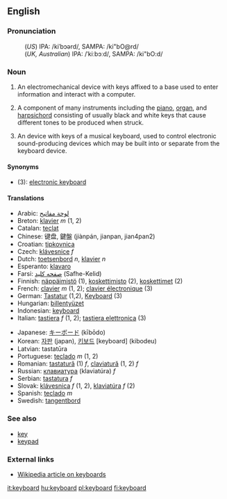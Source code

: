 {{wikipedia}}
==English==
===Pronunciation===
:(''US'') IPA: /kiˈbɔərd/, SAMPA: /ki"bO@rd/
:(''UK, Australian'') IPA: /ˈkiːbɔːd/, SAMPA: /ki"bO:d/

===Noun===
{{en-noun|keyboard|keyboards}}

# {{computing}} An electromechanical device with keys affixed to a base used to enter information and interact with a computer.
# {{music}} A component of many instruments including the [[piano]], [[organ]], and [[harpsichord]] consisting of usually black and white keys that cause different tones to be produced when struck.
# {{music}} An device with keys of a musical keyboard, used to control electronic sound-producing devices which may be built into or separate from the keyboard device.

====Synonyms====
*(3): [[electronic keyboard]]

====Translations====
{{top}}
*Arabic: [[لوحة مفاتيح]]
*Breton: [[klavier#Breton|klavier]]  ''m'' (1, 2)
*Catalan: [[teclat]] 
*Chinese: 键盘, 鍵盤 (jiànpán, jianpan, jian4pan2)
*Croatian: [[tipkovnica]]
*Czech:  [[klávesnice]]  ''f''
*Dutch: [[toetsenbord]] ''n'', [[klavier]] ''n''
*Esperanto: [[klavaro]]
*Farsi: [[صفحه کلید]] (Safhe-Kelid)
*Finnish: [[näppäimistö]] (1), [[koskettimisto]] (2), [[koskettimet]] (2)
*French: [[clavier]] ''m'' (1, 2); [[clavier électronique]] (3)
*German: [[Tastatur]] {{f}} (1,2), [[Keyboard]] {{n}} (3)
*Hungarian: [[billentyüzet]]
*Indonesian: [[keyboard#Indonesian|keyboard]]
*Italian: [[tastiera]] ''f'' (1, 2); [[tastiera elettronica]] (3)
{{mid}}
*Japanese: [[キーボード]] (kībōdo)
*Korean: [[자판]] (japan), [[키보드]] [keyboard] (kibodeu)
*Latvian: tastatūra
*Portuguese: [[teclado]] ''m'' (1, 2)
*Romanian: [[tastatură]] (1) ''f'', [[claviatură]] (1, 2) ''f''
*Russian: [[клавиатура]] (klaviat&uacute;ra) ''f''
*Serbian: [[tastatura]] ''f''
*Slovak: [[klávesnica]]  ''f'' (1, 2), [[klaviatúra]] ''f'' (2)
*Spanish: [[teclado]] ''m''
*Swedish: [[tangentbord]]
{{bottom}}

===See also===
*[[key]]
*[[keypad]]

===External links===
*[http://en.wikipedia.org/wiki/Keyboard Wikipedia article on keyboards]

[[it:keyboard]]
[[hu:keyboard]]
[[pl:keyboard]]
[[fi:keyboard]]